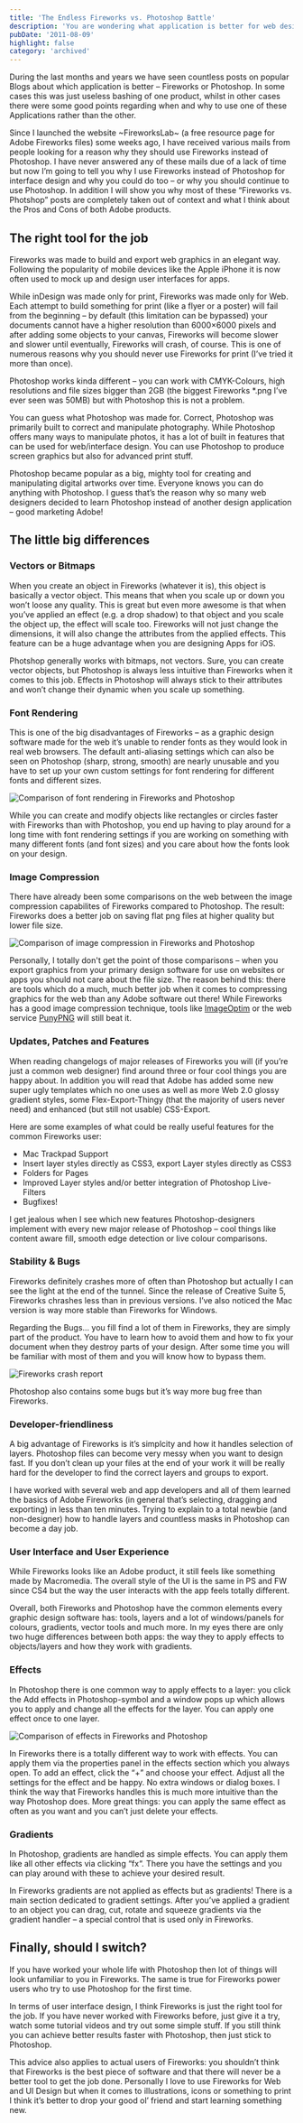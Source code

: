 ```yaml
---
title: 'The Endless Fireworks vs. Photoshop Battle'
description: 'You are wondering what application is better for web design, Photoshop or Fireworks? This article highlight the best and worst parts of both.'
pubDate: '2011-08-09'
highlight: false
category: 'archived'
---
```


During the last months and years we have seen countless posts on popular Blogs about which application is better – Fireworks or Photoshop. In some cases this was just useless bashing of one product, whilst in other cases there were some good points regarding when and why to use one of these Applications rather than the other.

Since I launched the website ~FireworksLab~ (a free resource page for Adobe Fireworks files) some weeks ago, I have received various mails from people looking for a reason why they should use Fireworks instead of Photoshop. I have never answered any of these mails due of a lack of time but now I’m going to tell you why I use Fireworks instead of Photoshop for interface design and why you could do too – or why you should continue to use Photoshop. In addition I will show you why most of these “Fireworks vs. Photshop” posts are completely taken out of context and what I think about the Pros and Cons of both Adobe products.

## The right tool for the job

Fireworks was made to build and export web graphics in an elegant way. Following the popularity of mobile devices like the Apple iPhone it is now often used to mock up and design user interfaces for apps.

While inDesign was made only for print, Fireworks was made only for Web. Each attempt to build something for print (like a flyer or a poster) will fail from the beginning – by default (this limitation can be bypassed) your documents cannot have a higher resolution than 6000×6000 pixels and after adding some objects to your canvas, Fireworks will become slower and slower until eventually, Fireworks will crash, of course. This is one of numerous reasons why you should never use Fireworks for print (I’ve tried it more than once).

Photoshop works kinda different – you can work with CMYK-Colours, high resolutions and file sizes bigger than 2GB (the biggest Fireworks *.png I’ve ever seen was 50MB) but with Photoshop this is not a problem.

You can guess what Photoshop was made for. Correct, Photoshop was primarily built to correct and manipulate photography. While Photoshop offers many ways to manipulate photos, it has a lot of built in features that can be used for web/interface design. You can use Photoshop to produce screen graphics but also for advanced print stuff.

Photoshop became popular as a big, mighty tool for creating and manipulating digital artworks over time. Everyone knows you can do anything with Photoshop. I guess that’s the reason why so many web designers decided to learn Photoshop instead of another design application – good marketing Adobe!

## The little big differences

### Vectors or Bitmaps

When you create an object in Fireworks (whatever it is), this object is basically a vector object. This means that when you scale up or down you won’t loose any quality. This is great but even more awesome is that when you’ve applied an effect (e.g. a drop shadow) to that object and you scale the object up, the effect will scale too. Fireworks will not just change the dimensions, it will also change the attributes from the applied effects. This feature can be a huge advantage when you are designing Apps for iOS.

Photshop generally works with bitmaps, not vectors. Sure, you can create vector objects, but Photoshop is always less intuitive than Fireworks when it comes to this job. Effects in Photoshop will always stick to their attributes and won’t change their dynamic when you scale up something.

### Font Rendering

This is one of the big disadvantages of Fireworks – as a graphic design software made for the web it’s unable to render fonts as they would look in real web browsers. The default anti-aliasing settings which can also be seen on Photoshop (sharp, strong, smooth) are nearly unusable and you have to set up your own custom settings for font rendering for different fonts and different sizes.

![Comparison of font rendering in Fireworks and Photoshop](./the-endless-fireworks-vs-photoshop-battle/fontrendering.png)

While you can create and modify objects like rectangles or circles faster with Fireworks than with Photoshop, you end up having to play around for a long time with font rendering settings if you are working on something with many different fonts (and font sizes) and you care about how the fonts look on your design.

### Image Compression

There have already been some comparisons on the web between the image compression capabilites of Fireworks compared to Photoshop. The result: Fireworks does a better job on saving flat png files at higher quality but lower file size.

![Comparison of image compression in Fireworks and Photoshop](./the-endless-fireworks-vs-photoshop-battle/compressing.png)


Personally, I totally don't get the point of those comparisons – when you export graphics from your primary design software for use on websites or apps you should not care about the file size. The reason behind this: there are tools which do a much, much better job when it comes to compressing graphics for the web than any Adobe software out there! While Fireworks has a good image compression technique, tools like [ImageOptim](https://imageoptim.com/mac) or the web service [PunyPNG](http://punypng.com/) will still beat it.

### Updates, Patches and Features

When reading changelogs of major releases of Fireworks you will (if you’re just a common web designer) find around three or four cool things you are happy about. In addition you will read that Adobe has added some new super ugly templates which no one uses as well as more Web 2.0 glossy gradient styles, some Flex-Export-Thingy (that the majority of users never need) and enhanced (but still not usable) CSS-Export.

Here are some examples of what could be really useful features for the common Fireworks user:

- Mac Trackpad Support
- Insert layer styles directly as CSS3, export Layer styles directly as CSS3
- Folders for Pages
- Improved Layer styles and/or better integration of Photoshop Live-Filters
- Bugfixes!

I get jealous when I see which new features Photoshop-designers implement with every new major release of Photoshop – cool things like content aware fill, smooth edge detection or live colour comparisons.

### Stability & Bugs

Fireworks definitely crashes more of often than Photoshop but actually I can see the light at the end of the tunnel. Since the release of Creative Suite 5, Fireworks chrashes less than in previous versions. I’ve also noticed the Mac version is way more stable than Fireworks for Windows.

Regarding the Bugs… you fill find a lot of them in Fireworks, they are simply part of the product. You have to learn how to avoid them and how to fix your document when they destroy parts of your design. After some time you will be familiar with most of them and you will know how to bypass them.

![Fireworks crash report](./the-endless-fireworks-vs-photoshop-battle/crash-report.png)

Photoshop also contains some bugs but it’s way more bug free than Fireworks.

### Developer-friendliness

A big advantage of Fireworks is it’s simplcity and how it handles selection of layers. Photoshop files can become very messy when you want to design fast. If you don’t clean up your files at the end of your work it will be really hard for the developer to find the correct layers and groups to export.

I have worked with several web and app developers and all of them learned the basics of Adobe Fireworks (in general that’s selecting, dragging and exporting) in less than ten minutes. Trying to explain to a total newbie (and non-designer) how to handle layers and countless masks in Photoshop can become a day job.

### User Interface and User Experience

While Fireworks looks like an Adobe product, it still feels like something made by Macromedia. The overall style of the UI is the same in PS and FW since CS4 but the way the user interacts with the app feels totally different.

Overall, both Fireworks and Photoshop have the common elements every graphic design software has: tools, layers and a lot of windows/panels for colours, gradients, vector tools and much more. In my eyes there are only two huge differences between both apps: the way they to apply effects to objects/layers and how they work with gradients.

### Effects

In Photoshop there is one common way to apply effects to a layer: you click the Add effects in Photoshop-symbol and a window pops up which allows you to apply and change all the effects for the layer. You can apply one effect once to one layer.

![Comparison of effects in Fireworks and Photoshop](./the-endless-fireworks-vs-photoshop-battle/effects-fireworks-and-photoshop.png)

In Fireworks there is a totally different way to work with effects. You can apply them via the properties panel in the effects section which you always open. To add an effect, click the “+” and choose your effect. Adjust all the settings for the effect and be happy. No extra windows or dialog boxes. I think the way that Fireworks handles this is much more intuitive than the way Photoshop does. More great things: you can apply the same effect as often as you want and you can’t just delete your effects.

### Gradients

In Photoshop, gradients are handled as simple effects. You can apply them like all other effects via clicking “fx“. There you have the settings and you can play around with these to achieve your desired result.

In Fireworks gradients are not applied as effects but as gradients! There is a main section dedicated to gradient settings. After you’ve applied a gradient to an object you can drag, cut, rotate and squeeze gradients via the gradient handler – a special control that is used only in Fireworks.

## Finally, should I switch?

If you have worked your whole life with Photoshop then lot of things will look unfamiliar to you in Fireworks. The same is true for Fireworks power users who try to use Photoshop for the first time.

In terms of user interface design, I think Fireworks is just the right tool for the job. If you have never worked with Fireworks before, just give it a try, watch some tutorial videos and try out some simple stuff. If you still think you can achieve better results faster with Photoshop, then just stick to Photoshop.

This advice also applies to actual users of Fireworks: you shouldn’t think that Fireworks is the best piece of software and that there will never be a better tool to get the job done. Personally I love to use Fireworks for Web and UI Design but when it comes to illustrations, icons or something to print I think it’s better to drop your good ol’ friend and start learning something new.

